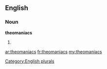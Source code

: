 ==English==

===Noun===
'''theomaniacs'''

# {{plural of|[[theomaniac]]}}

[[Category:English plurals]]

[[ar:theomaniacs]]
[[fr:theomaniacs]]
[[my:theomaniacs]]